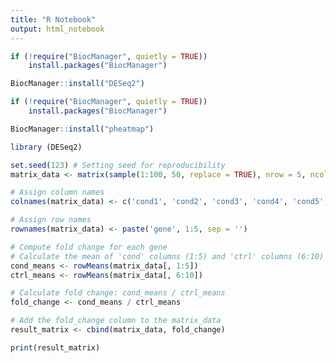 ```yaml
---
title: "R Notebook"
output: html_notebook
---
```


```r
if (!require("BiocManager", quietly = TRUE))
    install.packages("BiocManager")

BiocManager::install("DESeq2")
```

```r
if (!require("BiocManager", quietly = TRUE))
    install.packages("BiocManager")

BiocManager::install("pheatmap")
```
```r
library (DESeq2)
```


```r
set.seed(123) # Setting seed for reproducibility
matrix_data <- matrix(sample(1:100, 50, replace = TRUE), nrow = 5, ncol = 10)

# Assign column names
colnames(matrix_data) <- c('cond1', 'cond2', 'cond3', 'cond4', 'cond5', 'ctrl1', 'ctrl2', 'ctrl3', 'ctrl4', 'ctrl5')

# Assign row names
rownames(matrix_data) <- paste('gene', 1:5, sep = '')

# Compute fold change for each gene
# Calculate the mean of 'cond' columns (1:5) and 'ctrl' columns (6:10)
cond_means <- rowMeans(matrix_data[, 1:5])
ctrl_means <- rowMeans(matrix_data[, 6:10])

# Calculate fold change: cond_means / ctrl_means
fold_change <- cond_means / ctrl_means

# Add the fold_change column to the matrix_data 
result_matrix <- cbind(matrix_data, fold_change)

print(result_matrix)
```